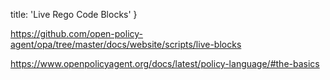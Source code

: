   title: 'Live Rego Code Blocks'
}

https://github.com/open-policy-agent/opa/tree/master/docs/website/scripts/live-blocks

https://www.openpolicyagent.org/docs/latest/policy-language/#the-basics